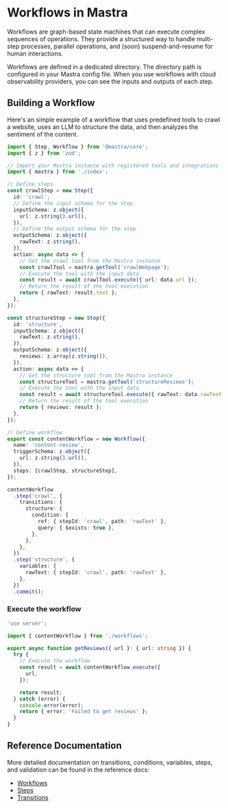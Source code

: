 # Workflows in Mastra

Workflows are graph-based state machines that can execute complex sequences of operations. They provide a structured way to handle multi-step processes, parallel operations, and (soon) suspend-and-resume for human interactions.

Workflows are defined in a dedicated directory. The directory path is configured in your Mastra config file. When you use workflows with cloud observability providers, you can see the inputs and outputs of each step.

## Building a Workflow

Here's an simple example of a workflow that uses predefined tools to crawl a website, uses an LLM to structure the data, and then analyzes the sentiment of the content.

```ts filename="src/workflows/index.ts" showLineNumbers
import { Step, Workflow } from '@mastra/core';
import { z } from 'zod';

// Import your Mastra instance with registered tools and integrations
import { mastra } from './index';

// Define steps
const crawlStep = new Step({
  id: 'crawl',
  // Define the input schema for the step
  inputSchema: z.object({
    url: z.string().url(),
  }),
  // Define the output schema for the step
  outputSchema: z.object({
    rawText: z.string(),
  }),
  action: async data => {
    // Get the crawl tool from the Mastra instance
    const crawlTool = mastra.getTool('crawlWebpage');
    // Execute the tool with the input data
    const result = await crawlTool.execute({ url: data.url });
    // Return the result of the tool execution
    return { rawText: result.text };
  },
});

const structureStep = new Step({
  id: 'structure',
  inputSchema: z.object({
    rawText: z.string(),
  }),
  outputSchema: z.object({
    reviews: z.array(z.string()),
  }),
  action: async data => {
    // Get the structure tool from the Mastra instance
    const structureTool = mastra.getTool('structureReviews');
    // Execute the tool with the input data
    const result = await structureTool.execute({ rawText: data.rawText });
    // Return the result of the tool execution
    return { reviews: result };
  },
});

// Define workflow
export const contentWorkflow = new Workflow({
  name: 'content-review',
  triggerSchema: z.object({
    url: z.string().url(),
  }),
  steps: [crawlStep, structureStep],
});

contentWorkflow
  .step('crawl', {
    transitions: {
      structure: {
        condition: {
          ref: { stepId: 'crawl', path: 'rawText' },
          query: { $exists: true },
        },
      },
    },
  })
  .step('structure', {
    variables: {
      rawText: { stepId: 'crawl', path: 'rawText' },
    },
  })
  .commit();
```

### Execute the workflow


```ts filename="src/actions.ts" showLineNumbers
'use server';

import { contentWorkflow } from './workflows';

export async function getReviews({ url }: { url: string }) {
  try {
    // Execute the workflow
    const result = await contentWorkflow.execute({
      url,
    });

    return result;
  } catch (error) {
    console.error(error);
    return { error: 'Failed to get reviews' };
  }
}
```

## Reference Documentation

More detailed documentation on transitions, conditions, variables, steps, and validation can be found in the reference docs:

- [Workflows](../reference/workflows/workflow.mdx)
- [Steps](../reference/workflows/step.mdx)
- [Transitions](../reference/workflows/transition.mdx)
